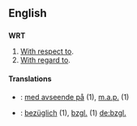 == English ==
=== {{initialism}} ===
'''WRT'''

#[[With respect to]].
#[[With regard to]].

====Translations====
*{{sv}}: [[med avseende på]] (1), [[m.a.p.]] (1)
*{{de}}: [[bezüglich]] (1), [[bzgl.]] (1) [[de:bzgl.]]